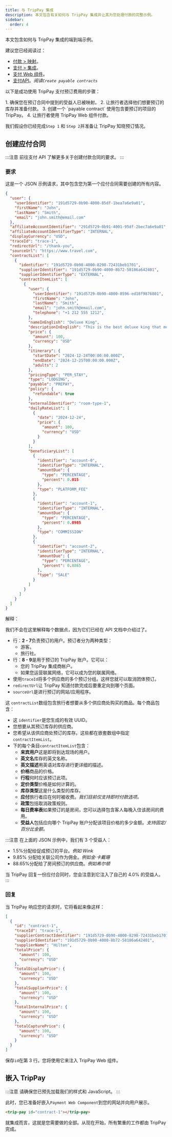```yaml
---
title: 与 TripPay 集成
description: 本文包含有关如何与 TripPay 集成并让其为您处理付款的完整示例。
sidebar:
  order: 4
---
```


本文包含如何与 TripPay 集成的端到端示例。

建议您已经阅读过：

* [付款 > 映射](/payment/mapping)。
* [支付 > 集成](/payment/integration)。
* [支付 Web 组件](/developers/web-components/#payment)。
* [支付API](/developers/apis/#payment-api)。*阅读`Create payable contracts`*

以下是成功使用 TripPay 支付预订费用的步骤：

<Steps>
  1. 确保您在预订合同中提到的受益人已被映射。
  2. 让旅行者选择他们想要预订的库存并准备付款。
  3. 创建一个 `payable contract` 使用包含要预订的项目的 TripPay。
  4. 让旅行者使用 TripPay Web 组件付款。
</Steps>


我们假设你已经完成`Step 1` 和 `Step 2`并准备让 TripPay 知晓预订情况。

## 创建应付合同

:::注意
前往支付 API 了解更多关于创建付款合同的要求。
:::

### 要求

这是一个 JSON 示例请求，其中包含您为第一个应付合同需要创建的所有内容。

```json {3-6, 8-9}
{
  "user": {
    "userIdentifier": "191d5729-0b90-4000-85df-1bea7a6e9a01",
    "firstName": "John",
    "lastName": "Smith",
    "email": "john.smith@email.com"
  },
  "affiliateAccountIdentifier": "291d5729-0b91-4001-95df-2bec7a6e9a01",
  "affiliateAccountIdentifierType": "INTERNAL",
  "displayCurrency": "USD",
  "traceId": "trace-1",
  "redirectUrl": "/thank-you",
  "sourceUrl": "https://www.travel.com",
  "contractList": [
    {
      "identifier": "191d5729-0b90-4000-8298-72431beb1701",
      "supplierIdentifier": "191d5729-0b90-4000-8b72-58186a642401",
      "supplierIdentifierType": "EXTERNAL",
      "contractItemList": [
        {
          "user": {
            "userIdentifier": "191d5729-0b90-4000-8596-ed18f9876801",
            "firstName": "John",
            "lastName": "Smith",
            "email": "john.smith@email.com",
            "telephone": "+1 212 555 1212",
          },
          "nameInEnglish": "Deluxe King",
          "descriptionInEnglish": "This is the best deluxe king that money can buy.",
          "price": {
            "amount": 100,
            "currency": "USD"
          },
          "itinerary": {
            "startDate": "2024-12-24T00:00:00.000Z",
            "endDate": "2024-12-25T00:00:00.000Z",
            "adults": 2
          },
          "pricingType": "PER_STAY",
          "type": "LODGING",
          "payable": "PREPAY",
          "policy": {
            "refundable": true
          },
          "externalIdentifier": "room-type-1",
          "dailyRateList": [
            {
              "date": "2024-12-24",
              "price": {
                "amount": 100,
                "currency": "USD"
              }
            }
          ],
          "beneficiaryList": [
            {
              "identifier": "account-0",
              "identifierType": "INTERNAL",
              "amountDue": {
                "type": "PERCENTAGE",
                "percent": 0.015
              },
              "type": "PLATFORM_FEE"
            },
            {
              "identifier": "account-1",
              "identifierType": "INTERNAL",
              "amountDue": {
                "type": "PERCENTAGE",
                "percent": 0.0985
              },
              "type": "COMMISSION"
            },
            {
              "identifier": "account-2",
              "identifierType": "INTERNAL",
              "amountDue": {
                "type": "PERCENTAGE",
                "percent": 0.8865
              },
              "type": "SALE"
            }
          ]
        }
      ]
    }
  ]
}
```

解释：

我们不会在这里解释每个数据点，因为它们已经在 API 文档中介绍过了。

* 行：**2 - 7**负责预订的用户。预订者分为两种类型：
  * 游客。
  * 旅行社。
* 行：**8 - 9**是用于预订的 TripPay 账户。它可以：
  * 您的 TripPay 集成商帐户。
  * 如果您运营联属网络，它可以成为您的联属网络。
* 使用`traceId`将多个供应商的多个预订分组。这样您就可以取消团体预订。
* `redirectUrl`让 TripPay 知道付款完成后要重定向到哪个页面。
* `sourceUrl`是进行预订的网站/应用程序。

这 `contractList`数组包含旅行者想要从多个供应商处购买的商品。每个商品包含：

* 这 `identifier`是您生成的有效 UUID。
* 您想要从其预订库存的供应商。
* 您希望从该供应商处预订的库存。这些都在嵌套数组中指定`contractItemList`。
* 下的每个条目`contractItemList`包含：
  * **来宾用户**这是即将到达现场的用户。
  * **英文名**库存的英文名称。
  * **英文描述**用英语对库存进行更详细的描述。
  * **价格**商品的价格。
  * **行程**何时应该预订此项。
  * **定价类型**价格是如何计算的。
  * **库存类型**这是什么类型的库存。
  * **应付**旅行者应在何时被收费。*我们目前仅支持即时付款选项。*
  * **政策**包括取消政策规则。
  * **每日费率表**如果预订的是房间，您可以选择包含客人每晚入住该房间的费用。
  * **受益人**包括应向哪个 TripPay 账户分配该项目价格的多少金额。*支持固定/百分比金额。*

:::注意
在上面的 JSON 示例中，我们有 3 个受益人：

* 1.5%分配给促成预订的平台。*例如 Wink*
* 9.85% 分配给关联公司作为佣金。*例如金·卡戴珊*
* 88.65%分配给了房间预订的供应商。*例如希尔顿*

当 TripPay 回复一份应付合同时，您会注意到它注入了自己的 4.0% 的受益人。
:::

### 回复

当 TripPay 响应您的请求时，它将看起来像这样：

```json {3}
[
  {
    "id": "contract-1",
    "traceId": "trace-1",
    "supplierContractIdentifier": "191d5729-0b90-4000-8298-72431beb1701",
    "supplierIdentifier": "191d5729-0b90-4000-8b72-58186a642401",
    "supplierName": "Hilton",
    "totalPrice": {
      "amount": 100,
      "currency": "USD"
    },
    "totalDisplayPrice": {
      "amount": 100,
      "currency": "USD"
    },
    "totalSupplierPrice": {
      "amount": 100,
      "currency": "USD"
    },
    "totalInternalPrice": {
      "amount": 100,
      "currency": "USD"
    },
    "totalCapturePrice": {
      "amount": 100,
      "currency": "USD"
    }
  }
]
```

保存`id`在第 3 行。您将使用它来注入 TripPay Web 组件。

## 嵌入 TripPay

:::注意
请确保您已预先加载我们的样式和 JavaScript。
:::

此时，您已准备好嵌入`Payment Web Component`到您的网站并向用户展示。

```html
<trip-pay id="contract-1"></trip-pay>
```

就集成而言，这就是您需要做的全部。从现在开始，所有繁重的工作都由 TripPay 完成。


